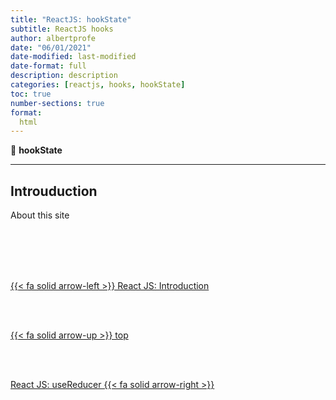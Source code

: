 ```yaml
---
title: "ReactJS: hookState"
subtitle: ReactJS hooks
author: albertprofe
date: "06/01/2021"
date-modified: last-modified
date-format: full
description: description
categories: [reactjs, hooks, hookState]
toc: true
number-sections: true
format:
  html
---
```


::: {.summary}

📘 **hookState**



:::

---

## Introuduction

About this site



<!--- navLinks -->
<br><br>
<div class=row>
<br>
<div class='column left previous'>
<br>
[{{< fa solid arrow-left >}} React JS: Introduction](/reactjs/reactjs.qmd)
<br>
</div>
<br>
<div class='column center'>
<br>
[{{< fa solid arrow-up >}} top](#top)
<br>
</div>
<br>
<div class='column right next'>
<br>
[React JS: useReducer  {{< fa solid arrow-right >}}](/reactjs/hookreducer.qmd)
<br>
</div>
<br>
</div>
